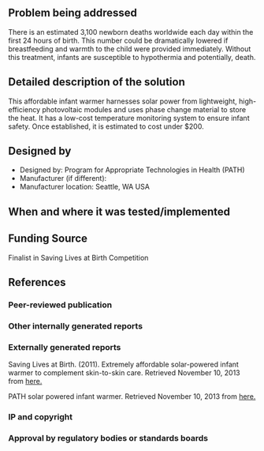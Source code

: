 {{Medical Device
|Health Topic=Child mortality,
|Classification=Preventative
|Scope=Prototype
|Location=Africa
|Image=Imageneeded.png
}}
<!-- Please make sure to use the format provided below for consistency between all devices. -->
==Problem being addressed==
There is an estimated 3,100 newborn deaths worldwide each day within the first 24 hours of birth. This number could be dramatically lowered if breastfeeding and warmth to the child were provided immediately. Without this treatment, infants are susceptible to hypothermia and potentially, death.

==Detailed description of the solution==
This affordable infant warmer harnesses solar power from lightweight, high-efficiency photovoltaic modules and uses phase change material to store the heat.  It has a low-cost temperature monitoring system to ensure infant safety. Once established, it is estimated to cost under $200.

==Designed by==
*Designed by: Program for Appropriate Technologies in Health (PATH)
*Manufacturer (if different):
*Manufacturer location: Seattle, WA USA

==When and where it was tested/implemented ==
 
==Funding Source==
Finalist in Saving Lives at Birth Competition

==References==
===Peer-reviewed publication===

===Other internally generated reports===
===Externally generated reports===
Saving Lives at Birth. (2011). Extremely affordable solar-powered infant warmer to complement skin-to-skin care. Retrieved November 10, 2013 from [http://savinglivesatbirth.net/summaries/72 here.]

PATH solar powered infant warmer. Retrieved November 10, 2013 from [http://maternova.net/health-innovations/path-solar-powered-infant-warmer here.]

===IP and copyright===
===Approval by regulatory bodies or standards boards===

<!-- Add relevant categories, such as [[Category:HIV]] or [[Category:Malaria]] below this line -->
